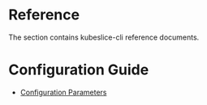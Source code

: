 # Reference

The section contains kubeslice-cli reference documents.

# Configuration Guide

- [Configuration Parameters](/versioned_docs/version-0.x.0/kubeslice-cli/reference/configuration-parameters.mdx)


